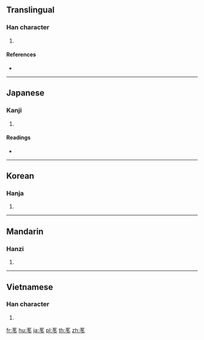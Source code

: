 {{character info/new}}
==Translingual==

===Han character===
{{Han char|rn=140|rad=艸|as=05|sn=11|four=44303|canj=THEY}}

# {{defn|Han|sort=艸05}}

====References====
* {{Han ref|kx=1024.140|dkj=30811|dj=1484.070|hdz=53195.030|uh=82F3|ud=33523|bh=D0A4|bd=53412}}

----

==Japanese==

===Kanji===
{{ja-kanji|grade=|rs=艸05}}

# {{defn|lang=ja|sort=艸05}}

====Readings====
* {{ja-readings|on=[[とう]] (tō)|kun=[[ふき]] (fuki)|nanori=}}

----

==Korean==

===Hanja===
{{ko-hanja|hangeul=동|eumhun=|rv=dong|mr=tong|y=tong}}

# {{defn|lang=ko|sort=艸05}}

----

==Mandarin==

===Hanzi===
{{cmn-hanzi|pin=[[bāo]] ([[bao1]]), [[chá]] ([[cha2]]), [[dōng]] ([[dong1]]), [[jiē]] ([[jie1]]), [[xié]] ([[xie2]]), [[zhǎ]] ([[zha3]]), [[zū]] ([[zu1]])|wg=pao<sup>1</sup>, ch'a<sup>2</sup>, tung<sup>1</sup>, chieh<sup>1</sup>, hsieh<sup>2</sup>, cha<sup>3</sup>, tsu<sup>1</sup>}}

# {{defn|lang=cmn|sort=艸05}}

----

==Vietnamese==

===Han character===
{{vi-hantu|[[rong]]|rs=艸05}}

# {{defn|lang=vi|sort=艸05}}

[[fr:苳]]
[[hu:苳]]
[[ja:苳]]
[[pl:苳]]
[[th:苳]]
[[zh:苳]]